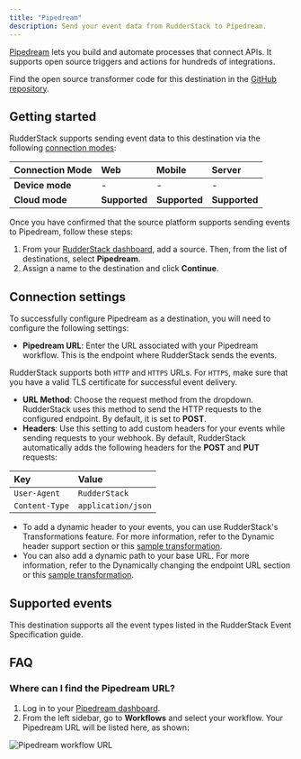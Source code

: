 ```yaml
---
title: "Pipedream"
description: Send your event data from RudderStack to Pipedream.
---
```


[Pipedream](https://pipedream.com/) lets you build and automate processes that connect APIs. It supports open source triggers and actions for hundreds of integrations.

Find the open source transformer code for this destination in the <a href="https://github.com/rudderlabs/rudder-transformer/tree/master/src/v0/destinations/pipedream">GitHub repository</a>.

## Getting started

RudderStack supports sending event data to this destination via the following <a href="https://rudderstack.com/docs/rudderstack-cloud/rudderstack-connection-modes/">connection modes</a>:

| **Connection Mode** | **Web**       | **Mobile**    | **Server**    |
| :------------------ | :------------ | :------------ | :------------ |
| **Device mode**     |  -            | -             | -             |
| **Cloud mode**      | **Supported** | **Supported** | **Supported** |

Once you have confirmed that the source platform supports sending events to Pipedream, follow these steps:

1. From your [RudderStack dashboard](https://app.rudderstack.com/), add a source. Then, from the list of destinations, select **Pipedream**.
2. Assign a name to the destination and click **Continue**.

## Connection settings

To successfully configure Pipedream as a destination, you will need to configure the following settings:

- **Pipedream URL**: Enter the URL associated with your Pipedream workflow. This is the endpoint where RudderStack sends the events. 

<div class="infoBlock">
RudderStack supports both <code class="inline-code">HTTP</code> and <code class="inline-code">HTTPS</code> URLs. For <code class="inline-code">HTTPS</code>, make sure that you have a valid TLS certificate for successful event delivery.
</div>

- **URL Method**: Choose the request method from the dropdown. RudderStack uses this method to send the HTTP requests to the configured endpoint. By default, it is set to **POST**.
- **Headers**: Use this setting to add custom headers for your events while sending requests to your webhook. By default, RudderStack automatically adds the following headers for the **POST** and **PUT** requests:

| Key            | Value              |
| :------------- | :----------------- |
| `User-Agent`   | `RudderStack`       |
| `Content-Type` | `application/json` |

<div class="infoBlock">
<ul>
  <li>To add a dynamic header to your events, you can use RudderStack's <Link to="/features/transformations/">Transformations</Link> feature. For more information, refer to the <Link to="/destinations/webhooks/#dynamic-header-support">Dynamic header support</Link> section or this <a href="https://github.com/rudderlabs/sample-user-transformers#dynamic-header">sample transformation</a>.</li>
  <li>You can also add a dynamic path to your base URL. For more information, refer to the <Link to="/destinations/webhooks/#dynamically-appending-to-the-endpoint-url">Dynamically changing the endpoint URL</Link> section or this <a href="https://github.com/rudderlabs/sample-user-transformers#dynamic-path">sample transformation</a>.</li>
</ul>
</div>

## Supported events

This destination supports all the event types listed in the <Link to="/event-spec/standard-events/">RudderStack Event Specification</Link> guide.

## FAQ 

### Where can I find the Pipedream URL?

1. Log in to your [Pipedream dashboard]().
2. From the left sidebar, go to **Workflows** and select your workflow. Your Pipedream URL will be listed here, as shown:

<img src="../../assets/event-stream-destinations/pipedream-url.png" alt="Pipedream workflow URL"/>